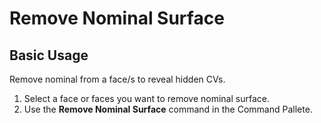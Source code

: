 
# Remove Nominal Surface

<Reference shortcut="" command="Remove Nominal Surface" button="" />

## Basic Usage

Remove nominal from a face/s to reveal hidden CVs.

1. Select a face or faces you want to remove nominal surface.
2. Use the **Remove Nominal Surface** command in the Command Pallete.

<VideoPlayer fileName="remove-nominal-surface"/>